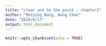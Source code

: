 ```yaml
---
title: "clear and to the point - chapter1"
author: "Meiying Wang, Wang Chao"
date: "2020/6/17"
output: html_document
---
```


```r
knitr::opts_chunk$set(echo = TRUE)
```
